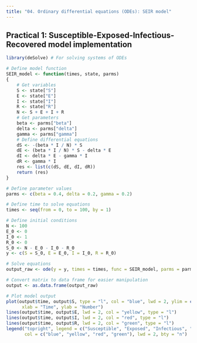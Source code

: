 ```yaml
---
title: "04. Ordinary differential equations (ODEs): SEIR model"
---
```


## Practical 1: Susceptible-Exposed-Infectious-Recovered model implementation

```r
library(deSolve) # For solving systems of ODEs

# Define model function
SEIR_model <- function(times, state, parms)
{
    # Get variables
    S <- state["S"]
    E <- state["E"]
    I <- state["I"]
    R <- state["R"]
    N <- S + E + I + R
    # Get parameters
    beta <- parms["beta"]
    delta <- parms["delta"]
    gamma <- parms["gamma"]
    # Define differential equations
    dS <- -(beta * I / N) * S
    dE <- (beta * I / N) * S - delta * E
    dI <- delta * E - gamma * I
    dR <- gamma * I
    res <- list(c(dS, dE, dI, dR))
    return (res)
}

# Define parameter values
parms <- c(beta = 0.4, delta = 0.2, gamma = 0.2)

# Define time to solve equations
times <- seq(from = 0, to = 100, by = 1)

# Define initial conditions
N <- 100
E_0 <- 0
I_0 <- 1
R_0 <- 0
S_0 <- N - E_0 - I_0 - R_0
y <- c(S = S_0, E = E_0, I = I_0, R = R_0)

# Solve equations
output_raw <- ode(y = y, times = times, func = SEIR_model, parms = parms)

# Convert matrix to data frame for easier manipulation
output <- as.data.frame(output_raw)

# Plot model output
plot(output$time, output$S, type = "l", col = "blue", lwd = 2, ylim = c(0, N),
      xlab = "Time", ylab = "Number")
lines(output$time, output$E, lwd = 2, col = "yellow", type = "l")
lines(output$time, output$I, lwd = 2, col = "red", type = "l")
lines(output$time, output$R, lwd = 2, col = "green", type = "l")
legend("topright", legend = c("Susceptible", "Exposed", "Infectious", "Recovered"),
       col = c("blue", "yellow", "red", "green"), lwd = 2, bty = "n")
```
